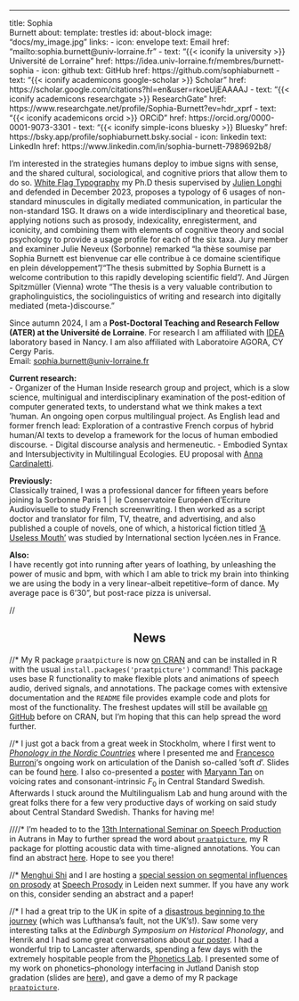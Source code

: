 ---
title: Sophia <br> Burnett
about:
  template: trestles
  id: about-block
  image: "docs/my_image.jpg"
  links:
    - icon: envelope
      text: Email
      href: "mailto:sophia.burnett@univ-lorraine.fr"
    - text: "{{< iconify la university >}} Université de Lorraine"
      href: https://idea.univ-lorraine.fr/membres/burnett-sophia
    - icon: github
      text: GitHub
      href: https://github.com/sophiaburnett
    - text: "{{< iconify academicons google-scholar >}} Scholar"
      href: https://scholar.google.com/citations?hl=en&user=rkoeUjEAAAAJ
    - text: "{{< iconify academicons researchgate >}} ResearchGate"
      href: https://www.researchgate.net/profile/Sophia-Burnett?ev=hdr_xprf
    - text: "{{< iconify academicons orcid >}} ORCiD"
      href: https://orcid.org/0000-0001-9073-3301
    - text: "{{< iconify simple-icons bluesky >}} Bluesky"
      href: https://bsky.app/profile/sophiaburnett.bsky.social
    - icon: linkedin
      text: LinkedIn
      href: https://www.linkedin.com/in/sophia-burnett-7989692b8/
  

:::{#about-block}

I'm interested in the strategies humans deploy to imbue signs with sense, and the shared cultural, sociological, and cognitive priors that allow them to do so. [White Flag Typography](https://sophiaburnett.github.io/Burnett_White%20Flag%20Typography_2024.pdf) my Ph.D thesis supervised by [Julien Longhi](https://scholar.google.com/citations?user=KKt7T4kAAAAJ&hl=fr) and defended in December 2023, proposes a typology of 6 usages of non-standard minuscules in digitally mediated communication, in particular the non-standard 1SG. It draws on a wide interdisciplinary and theoretical base, applying notions such as prosody, indexicality, enregisterment, and iconicity, and combining them with elements of cognitive theory and social psychology to provide a usage profile for each of the six taxa. Jury member and examiner Julie Neveux (Sorbonne) remarked "la thèse soumise par Sophia Burnett est bienvenue car elle contribue à ce domaine scientifique en plein développement"/"The thesis submitted by Sophia Burnett is a welcome contribution to this rapidly developing scientific field"/. And Jürgen Spitzmüller (Vienna) wrote "The thesis is a very valuable contribution to grapholinguistics, the sociolinguistics of writing and research into digitally mediated (meta-)discourse." <br> 

Since autumn 2024, I am a **Post-Doctoral Teaching and Research Fellow (ATER) at the Université de Lorraine**. For research I am affiliated with [IDEA](https://idea.univ-lorraine.fr/) laboratory based in Nancy. I am also affiliated with Laboratoire AGORA, CY Cergy Paris.<br> 
Email: [sophia.burnett@univ-lorraine.fr](mailto:sophia.burnett@univ-lorriane.fr)

**Current research:** <br>
- Organizer of the Human Inside research group and project, which is a slow science, multinigual and interdisciplinary examination of the post-edition of computer generated texts, to understand what we think makes a text 'human. An ongoing open corpus multilingual project. As English lead and former french lead: Exploration of a contrastive French corpus of hybrid human/AI texts to develop a framework for the locus of human embodied discourse. 
- Digital discourse analysis and hermeneutic. 
- Embodied Syntax and Intersubjectivity in Multilingual Ecologies. EU proposal with [Anna Cardinaletti](https://www.unive.it/data/people/5591509). <br>

**Previously:** <br> Classically trained, I was a professional dancer for fifteen years before joining la Sorbonne Paris 1 │ le Conservatoire Européen d'Ecriture Audiovisuelle to study French screenwriting. I then worked as a script doctor and translator for film, TV, theatre, and advertising, and also published a couple of novels, one of which, a historical fiction titled  ['A Useless Mouth'](https://www.amazon.co.uk/Useless-Mouth-Philippa-Knight-trilogy/dp/1731374046) was studied by International section lycéen.nes in France.

**Also:** <br> I have recently got into running after years of loathing, by unleashing the power of music and bpm, with which I am able to trick my brain into thinking we are using the body in a very linear--albeit repetitive--form of dance.  My average pace is 6'30", but post-race pizza is universal.
:::

//<h2 style='text-align: center;'>News</h2>

//* My R package `praatpicture` is now [on CRAN](https://cran.r-project.org/web/packages/praatpicture/index.html){target='_blank'} and can be installed in R with the usual `install.packages('praatpicture')` command! This package uses base R functionality to make flexible plots and animations of speech audio, derived signals, and annotations. The package comes with extensive documentation and the `README` file provides example code and plots for most of the functionality. The freshest updates will still be available [on GitHub](https://github.com/rpuggaardrode/praatpicture){target='_blank'} before on CRAN, but I'm hoping that this can help spread the word further.

//* I just got a back from a great week in Stockholm, where I first went to [*Phonology in the Nordic Countries*](https://fonologiinorden.wordpress.com/2023/08/09/fino-2024-call-for-abstracts/){target='_blank'} where I presented me and [Francesco Burroni](https://sites.google.com/cornell.edu/francescoburroni/home){target='_blank'}'s ongoing work on articulation of the Danish so-called 'soft *d*'. Slides can be found [here](https://docs.google.com/presentation/d/1lhkyudvFLol1VY0WZOnSol8ewAOZAteIXMFxZZM1-dE/edit?usp=sharing){target='_blank'}. I also co-presented a [poster](https://rasmuspuggaard.files.wordpress.com/2024/03/2024_fino_poster.pdf){target='_blank'} with [Maryann Tan](https://sultan8.github.io/){target='_blank'} on voicing rates and consonant-intrinsic *F*~0~ in Central Standard Swedish. Afterwards I stuck around the Multilingualism Lab and hung around with the great folks there for a few very productive days of working on said study about Central Standard Swedish. Thanks for having me!

////* I'm headed to to the [13th International Seminar on Speech Production](https://issp24.sciencesconf.org/){target='_blank'} in Autrans in May to further spread the word about [`praatpicture`](https://github.com/rpuggaardrode/praatpicture){target='_blank'}, my R package for plotting acoustic data with time-aligned annotations. You can find an abstract [here](https://rasmuspuggaard.files.wordpress.com/2024/02/2024_issp.pdf){target='_blank'}. Hope to see you there!

//* [Menghui Shi](https://imoll.fudan.edu.cn/info/1088/1092.htm){target='_blank'} and I are hosting a [special session on segmental influences on prosody](https://www.universiteitleiden.nl/sp2024/program/special-sessions#organizers-menghui-shi-and-rasmus-puggaard-rode){target='_blank'} at [Speech Prosody](https://www.universiteitleiden.nl/sp2024){target='_blank'} in Leiden next summer. If you have any work on this, consider sending an abstract and a paper!

//* I had a great trip to the UK in spite of a [disastrous beginning to the journey](https://twitter.com/RPuggaardRode/status/1731804791737647554){target='_blank'} (which was Lufthansa's fault, not the UK's!). Saw some very interesting talks at the *Edinburgh Symposium on Historical Phonology*, and Henrik and I had some great conversations about [our poster](https://rasmuspuggaard.files.wordpress.com/2023/12/2023_eshp_poster.pdf){target='_blank'}. I had a wonderful trip to Lancaster afterwards, spending a few days with the extremely hospitable people from the [Phonetics Lab](https://wp.lancs.ac.uk/phonetics/people/){target='_blank'}. I presented some of my work on phonetics--phonology interfacing in Jutland Danish stop gradation (slides are [here](https://rpuggaardrode.github.io/lancaster23/#/title-slide){target='_blank'}), and gave a demo of my R package  [`praatpicture`](https://github.com/rpuggaardrode/praatpicture){target='_blank'}.
